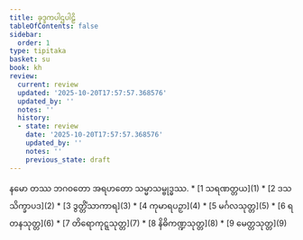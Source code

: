 ```yaml
---
title: ခုဒ္ဒကပါဌပါဠိ
tableOfContents: false
sidebar:
  order: 1
type: tipitaka
basket: su
book: kh
review:
  current: review
  updated: '2025-10-20T17:57:57.368576'
  updated_by: ''
  notes: ''
  history:
  - state: review
    date: '2025-10-20T17:57:57.368576'
    updated_by: ''
    notes: ''
    previous_state: draft
---
```


<Paragraph number="1" type="center" book="kh">
နမော တဿ ဘဂဝတော အရဟတော သမ္မာသမ္ဗုဒ္ဓဿ.

<ReviewStatus review={frontmatter.review} showDetails={true} />

<HypothesisAnnotation frontmatter={frontmatter} />


</Paragraph>

<TableOfContents book="kh">
* [1 သရဏတ္တယ](1)
* [2 ဒသသိက္ခာပဒ](2)
* [3 ဒွတ္တိံသာကာရ](3)
* [4 ကုမာရပဉှာ](4)
* [5 မင်္ဂလသုတ္တ](5)
* [6 ရတနသုတ္တ](6)
* [7 တိရောကုဋ္ဋသုတ္တ](7)
* [8 နိဓိကဏ္ဍသုတ္တ](8)
* [9 မေတ္တသုတ္တ](9)
</TableOfContents>